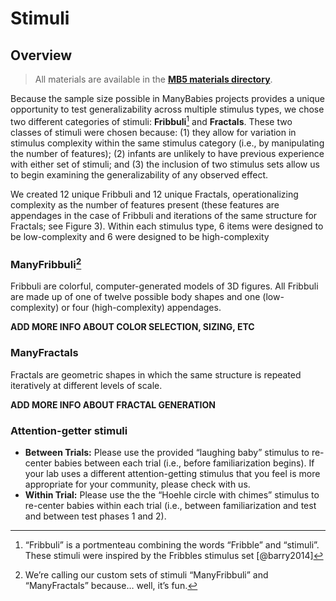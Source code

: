 # Stimuli {#stimuli}

## Overview

> All materials are available in the [**MB5 materials directory**](https://drive.google.com/drive/folders/1ces1jzHYVV0Wx29JAtdfGAZx_pDAAh5l?usp=sharing).

Because the sample size possible in ManyBabies projects provides a unique opportunity to test generalizability across multiple stimulus types, we chose two different categories of stimuli: **Fribbuli**[^stimuli-1] and **Fractals**. These two classes of stimuli were chosen because: (1) they allow for variation in stimulus complexity within the same stimulus category (i.e., by manipulating the number of features); (2) infants are unlikely to have previous experience with either set of stimuli; and (3) the inclusion of two stimulus sets allow us to begin examining the generalizability of any observed effect.

[^stimuli-1]: "Fribbuli" is a portmenteau combining the words "Fribble" and "stimuli". These stimuli were inspired by the Fribbles stimulus set [@barry2014]

We created 12 unique Fribbuli and 12 unique Fractals, operationalizing complexity as the number of features present (these features are appendages in the case of Fribbuli and iterations of the same structure for Fractals; see Figure 3). Within each stimulus type, 6 items were designed to be low-complexity and 6 were designed to be high-complexity

### ManyFribbuli[^stimuli-2]

[^stimuli-2]: We're calling our custom sets of stimuli "ManyFribbuli" and "ManyFractals" because... well, it's fun.

Fribbuli are colorful, computer-generated models of 3D figures. All Fribbuli are made up of one of twelve possible body shapes and one (low-complexity) or four (high-complexity) appendages.

**ADD MORE INFO ABOUT COLOR SELECTION, SIZING, ETC**

### ManyFractals

Fractals are geometric shapes in which the same structure is repeated iteratively at different levels of scale.

**ADD MORE INFO ABOUT FRACTAL GENERATION**


### Attention-getter stimuli

-   **Between Trials:** Please use the provided "laughing baby" stimulus to re-center babies between each trial (i.e., before familiarization begins). If your lab uses a different attention-getting stimulus that you feel is more appropriate for your community, please check with us.
-   **Within Trial:** Please use the the "Hoehle circle with chimes" stimulus to re-center babies within each trial (i.e., between familiarization and test and between test phases 1 and 2).

